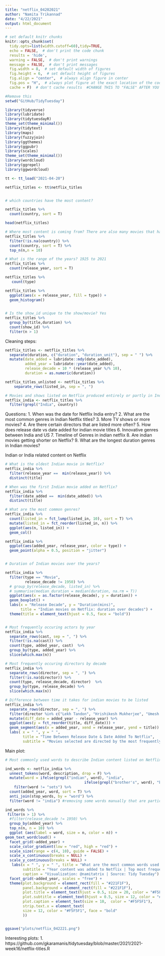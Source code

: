 ```yaml
---
title: "netflix_04202021"
author: "Namita Trikannad"
date: "4/22/2021"
output: html_document
---
```


```r
# set default knitr chunks
knitr::opts_chunk$set(
  tidy.opts=list(width.cutoff=60),tidy=TRUE,
  echo = FALSE,  # don't print the code chunk
  results = 'hide',
  warning = FALSE,  # don't print warnings
  message = FALSE,  # don't print messages
  fig.width = 8,  # set default width of figures
  fig.height = 6,  # set default height of figures
  fig.align = "center",  # always align figure in center
  fig.pos = "H",  # always plot figure at the exact location of the code chunk
  cache = F)  # don't cache results  #CHANGE THIS TO "FALSE" AFTER YOU'RE DONE !!

#Remove this 
setwd("GitHub/TidyTuesday")
```


```r
library(tidyverse)
library(lubridate)
library(tidytuesdayR)
theme_set(theme_minimal())
library(tidytext)
library(maps)
library(fuzzyjoin)
library(ggthemes)
library(ggpubr)
library(scales)
theme_set(theme_minimal())
library(wordcloud)
library(ggrepel)
library(ggwordcloud)
```

```r
tt <- tt_load("2021-04-20")

netflix_titles <- tt$netflix_titles


# which countries have the most content?

netflix_titles %>% 
  count(country, sort = T) 
```

```r
head(netflix_titles) 

# Where most content is coming from? There are also many movies that have multiple countries associated with them 
netflix_titles %>% 
  filter(!is.na(country)) %>% 
  count(country, sort = T) %>% 
  top_n(n,n = 10)

# What is the range of the years? 1925 to 2021 
netflix_titles %>% 
  count(release_year, sort = T)

netflix_titles %>% 
   count(type)

netflix_titles %>% 
  ggplot(aes(x = release_year, fill = type)) +
  geom_histogram()
 

# Is the show_id unique to the show/movie? Yes 
netflix_titles %>% 
  group_by(title,duration) %>%
  count(show_id) %>% 
  filter(n > 1)
```

Cleaning steps: 
```r
netflix_titles <- netflix_titles %>% 
  separate(duration, c("duration", "duration_unit"), sep = " ") %>% 
  mutate(date_added = lubridate::mdy(date_added),
         added_year = lubridate::year(date_added),
         release_decade = 10 * (release_year %/% 10),
         duration = as.numeric(duration)) 

netflix_titles_unlisted <- netflix_titles %>% 
    separate_rows(listed_in, sep = ", ") 

# Movies and shows listed on Netflix produced entirely or partly in India 
netflix_india <- netflix_titles %>%
  filter(grepl("India", country)) 
```

Questions:
1. When was the date for Netflix India entry? 
2. What are the most common genres in Indian Netflix titles?
3. More TV shows or more movies? 
4. Are there certain directors that are listed more often?
5. How does release date vs date added for indian movie titles
6. Innovative genres between India and US 
7. Timeline of Genres in indian netflix
8. Are indian movies getting shorter on Netflix?
9. What are the longest duration genres in Indian movies?

Indian or India related content on Netflix
```r
# What is the oldest Indian movie in Netflix? 
netflix_india %>% 
  filter(release_year ==  min(release_year)) %>% 
  distinct(title)

# When was the first Indian movie added on Netflix?
netflix_india %>% 
  filter(date_added ==  min(date_added)) %>% 
  distinct(title)

# What are the most common genres? 
netflix_india %>% 
  count(listed_in = fct_lump(listed_in, 10), sort = T) %>%
  mutate(listed_in = fct_reorder(listed_in, n)) %>%
  ggplot(aes(n, listed_in)) +
  geom_col()

netflix_india %>% 
  ggplot(aes(added_year, release_year, color = type)) +
  geom_point(alpha = 0.5, position = "jitter")


# Duration of Indian movies over the years?

netflix_india %>% 
  filter(type == "Movie",
         release_decade != 1950) %>% 
  # group_by(release_decade, listed_in) %>% 
  # summarise(median_duration = median(duration, na.rm = T)) 
  ggplot(aes(x = as.factor(release_decade), y = duration)) +
  geom_boxplot() +
  labs(x = "Release Decade", y = "Duration(mins)", 
       title = "Indian movies on Netflix: duration over decades") +
  theme(title = element_text(hjust = 0.5, face = "bold"))


# Most frequently occuring actors by year 
netflix_india %>% 
  separate_rows(cast, sep = ", ") %>% 
  filter(!is.na(cast)) %>% 
  count(type, added_year, cast)  %>%
  group_by(type, added_year) %>%
  slice(which.max(n))

# Most frequently occuring directors by decade
netflix_india %>% 
  separate_rows(director, sep = ", ") %>% 
  filter(!is.na(director)) %>% 
  count(type, release_decade, director)  %>%
  group_by(type, release_decade) %>%
  slice(which.max(n))

# Difference between time it takes for indian movies to be listed 
netflix_india %>% 
  separate_rows(director, sep = ", ") %>%
  filter(director %in% c("Lekh Tandon", "Hrishikesh Mukherjee", "Umesh Mehra", "Ashutosh Gowariker", "Dibakar Banerjee", "Anurag Kashyap")) %>%
  mutate(diff_date = added_year - release_year) %>% 
  ggplot(aes(y = fct_reorder(title, diff_date))) +
  geom_segment(aes(x = added_year, xend = release_year, yend = title)) +
  labs( x = " ", y = " ", 
        title = "Time Between Release Date & Date Added To Netflix",
        subtitle = "Movies selected are directed by the most frequently listed directors of the decade")
```

Main plot: 
```r
# Most commonly used words to describe Indian content listed on Netflix over the years they were added/release decade 

ind_words <- netflix_india %>% 
  unnest_tokens(word, description, drop = F) %>% 
  mutate(word = ifelse(grepl("indian", word), "india", 
                                    ifelse(grepl("brother's", word), "brother", word))) %>% 
    filter(word != "sets") %>%
  count(added_year, word, sort = T) %>%
  anti_join(stop_words, by = "word") %>% 
  filter(word != "india") #removing some words manually that are particularly descriptors

ind_words %>%  
 filter(n > 1) %>%
  #filter(release_decade != 1950) %>%
  group_by(added_year) %>% 
  top_n(n, n = 10) %>% 
  ggplot (aes(label = word, size = n, color = n)) +
geom_text_wordcloud() +
  facet_grid(~added_year) +
  scale_color_gradient(low = "red", high = "red") +
  scale_size(range = c(4, 10), guide = FALSE) +
  scale_x_continuous(breaks = NULL) +
  scale_y_continuous(breaks = NULL) +
   labs(x = " ", y = " ", title = "What are the most common words used to describe Indian content on Netflix?", 
        subtitle = "Year content was added to Netflix | Top most frequent words in descriptions \n",
        caption = "Visualization: @namitatrix | Source: Tidy Tuesday") +
  facet_grid(~added_year, scales = "free") +
  theme(plot.background = element_rect(fill = "#221F1F"),
        panel.background = element_rect(fill = "#221F1F"),
        plot.title = element_text(hjust = 0.5, size = 20, color = "#F5F5F1"),
        plot.subtitle = element_text(hjust = 0.5, size = 12, color = "#F5F5F1"),
        plot.caption = element_text(size = 10,  color = "#F5F5F1"),
        strip.text.x = element_text(
        size = 12, color = "#F5F5F1", face = "bold"
        ))


ggsave("plots/netflix_042221.png")

```

Interesting plots:
1. https://github.com/gkaramanis/tidytuesday/blob/master/2021/2021-week16/netflix-titles.R

